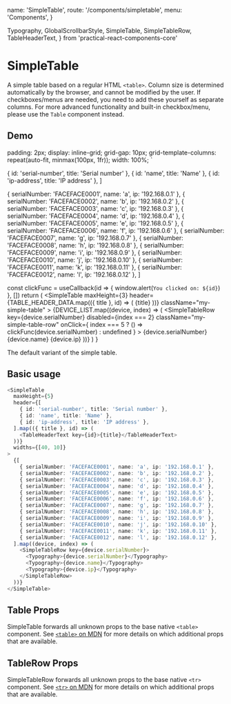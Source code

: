   name: 'SimpleTable',
  route: '/components/simpletable',
  menu: 'Components',
}

  Typography,
  GlobalScrollbarStyle,
  SimpleTable,
  SimpleTableRow,
  TableHeaderText,
} from 'practical-react-components-core'

# SimpleTable

A simple table based on a regular HTML `<table>`. Column size is determined automatically
by the browser, and cannot be modified by the user.
If checkboxes/menus are needed, you need to add these yourself as separate columns.
For more advanced functionality and built-in checkbox/menu, please use the `Table` component instead.

## Demo


  padding: 2px;
  display: inline-grid;
  grid-gap: 10px;
  grid-template-columns: repeat(auto-fit, minmax(100px, 1fr));
  width: 100%;
`

  { id: 'serial-number', title: 'Serial number' },
  { id: 'name', title: 'Name' },
  { id: 'ip-address', title: 'IP address' },
]

  { serialNumber: 'FACEFACE0001', name: 'a', ip: '192.168.0.1' },
  { serialNumber: 'FACEFACE0002', name: 'b', ip: '192.168.0.2' },
  { serialNumber: 'FACEFACE0003', name: 'c', ip: '192.168.0.3' },
  { serialNumber: 'FACEFACE0004', name: 'd', ip: '192.168.0.4' },
  { serialNumber: 'FACEFACE0005', name: 'e', ip: '192.168.0.5' },
  { serialNumber: 'FACEFACE0006', name: 'f', ip: '192.168.0.6' },
  { serialNumber: 'FACEFACE0007', name: 'g', ip: '192.168.0.7' },
  { serialNumber: 'FACEFACE0008', name: 'h', ip: '192.168.0.8' },
  { serialNumber: 'FACEFACE0009', name: 'i', ip: '192.168.0.9' },
  { serialNumber: 'FACEFACE0010', name: 'j', ip: '192.168.0.10' },
  { serialNumber: 'FACEFACE0011', name: 'k', ip: '192.168.0.11' },
  { serialNumber: 'FACEFACE0012', name: 'l', ip: '192.168.0.12' },
]

  const clickFunc = useCallback(id => {
    window.alert(`You clicked on: ${id}`)
  }, [])
  return (
    <Wrapper>
      <GlobalScrollbarStyle />
      <SimpleTable
        maxHeight={3}
        header={TABLE_HEADER_DATA.map(({ title }, id) => (
          <TableHeaderText key={id}>{title}</TableHeaderText>
        ))}
        className="my-simple-table"
      >
        {DEVICE_LIST.map((device, index) => (
          <SimpleTableRow
            key={device.serialNumber}
            disabled={index === 2}
            className="my-simple-table-row"
            onClick={
              index === 5 ? () => clickFunc(device.serialNumber) : undefined
            }
          >
            <Typography>{device.serialNumber}</Typography>
            <Typography>{device.name}</Typography>
            <Typography>{device.ip}</Typography>
          </SimpleTableRow>
        ))}
      </SimpleTable>
    </Wrapper>
  )
}

<DemoComponent />

The default variant of the simple table.

## Basic usage

```typescript type="live" size="large"
<SimpleTable
  maxHeight={5}
  header={[
    { id: 'serial-number', title: 'Serial number' },
    { id: 'name', title: 'Name' },
    { id: 'ip-address', title: 'IP address' },
  ].map(({ title }, id) => (
    <TableHeaderText key={id}>{title}</TableHeaderText>
  ))}
  widths={[40, 10]}
>
  {[
    { serialNumber: 'FACEFACE0001', name: 'a', ip: '192.168.0.1' },
    { serialNumber: 'FACEFACE0002', name: 'b', ip: '192.168.0.2' },
    { serialNumber: 'FACEFACE0003', name: 'c', ip: '192.168.0.3' },
    { serialNumber: 'FACEFACE0004', name: 'd', ip: '192.168.0.4' },
    { serialNumber: 'FACEFACE0005', name: 'e', ip: '192.168.0.5' },
    { serialNumber: 'FACEFACE0006', name: 'f', ip: '192.168.0.6' },
    { serialNumber: 'FACEFACE0007', name: 'g', ip: '192.168.0.7' },
    { serialNumber: 'FACEFACE0008', name: 'h', ip: '192.168.0.8' },
    { serialNumber: 'FACEFACE0009', name: 'i', ip: '192.168.0.9' },
    { serialNumber: 'FACEFACE0010', name: 'j', ip: '192.168.0.10' },
    { serialNumber: 'FACEFACE0011', name: 'k', ip: '192.168.0.11' },
    { serialNumber: 'FACEFACE0012', name: 'l', ip: '192.168.0.12' },
  ].map((device, index) => (
    <SimpleTableRow key={device.serialNumber}>
      <Typography>{device.serialNumber}</Typography>
      <Typography>{device.name}</Typography>
      <Typography>{device.ip}</Typography>
    </SimpleTableRow>
  ))}
</SimpleTable>
```

## Table Props

SimpleTable forwards all unknown props to the base native `<table>` component. See
[`<table>` on MDN](https://developer.mozilla.org/en-US/docs/Web/HTML/Element/table) for more
details on which additional props that are available.

<Props of="SimpleTable" />

## TableRow Props

SimpleTableRow forwards all unknown props to the base native `<tr>` component. See
[`<tr>` on MDN](https://developer.mozilla.org/en-US/docs/Web/HTML/Element/tr) for more
details on which additional props that are available.

<Props of="SimpleTableRow" />
